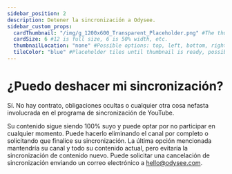 ---
sidebar_position: 2
description: Detener la sincronización a Odysee.
sidebar_custom_props:
  cardThumbnail: "/img/g_1200x600_Transparent_Placeholder.png" #The thumbnail on the category card.
  cardSize: 6 #12 is full size, 6 is 50% width, etc.
  thumbnailLocation: "none" #Possible options: top, left, bottom, right, none
  tileColor: "blue" #Placeholder tiles until thumbnail is ready, possible options: blue, cream, darkpurple, lightpurple, mauve, orange, pink, none
---

# ¿Puedo deshacer mi sincronización?

Sí. No hay contrato, obligaciones ocultas o cualquier otra cosa nefasta involucrada en el programa de sincronización de YouTube.

Su contenido sigue siendo 100% suyo y puede optar por no participar en cualquier momento. Puede hacerlo eliminando el canal por completo o solicitando que finalice su sincronización. La última opción mencionada mantendría su canal y todo su contenido actual, pero evitaría la sincronización de contenido nuevo. Puede solicitar una cancelación de sincronización enviando un correo electrónico a hello@odysee.com.